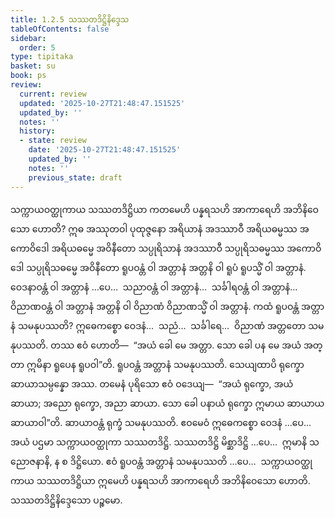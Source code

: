 ```yaml
---
title: 1.2.5 သဿတဒိဋ္ဌိနိဒ္ဒေသ
tableOfContents: false
sidebar:
  order: 5
type: tipitaka
basket: su
book: ps
review:
  current: review
  updated: '2025-10-27T21:48:47.151525'
  updated_by: ''
  notes: ''
  history:
  - state: review
    date: '2025-10-27T21:48:47.151525'
    updated_by: ''
    notes: ''
    previous_state: draft
---
```



<ReviewStatus review={frontmatter.review} showDetails={true} />

<HypothesisAnnotation frontmatter={frontmatter} />

<DynamicBreadcrumb />

<Division number="138" book="ps" e="ch" v="26" p="148">

<Paragraph number="780" book="ps">
သက္ကာယဝတ္ထုကာယ သဿတဒိဋ္ဌိယာ ကတမေဟိ ပန္နရသဟိ အာကာရေဟိ အဘိနိဝေသော ဟောတိ? ဣဓ အဿုတဝါ ပုထုဇ္ဇနော အရိယာနံ အဒဿာဝီ အရိယဓမ္မဿ အကောဝိဒေါ အရိယဓမ္မေ အဝိနီတော သပ္ပုရိသာနံ အဒဿာဝီ သပ္ပုရိသဓမ္မဿ အကောဝိဒေါ သပ္ပုရိသဓမ္မေ အဝိနီတော ရူပဝန္တံ ဝါ အတ္တာနံ အတ္တနိ ဝါ ရူပံ ရူပသ္မိံ ဝါ အတ္တာနံ. ဝေဒနာဝန္တံ ဝါ အတ္တာနံ …ပေ…  သညာဝန္တံ ဝါ အတ္တာနံ…  သင်္ခါရဝန္တံ ဝါ အတ္တာနံ…  ဝိညာဏဝန္တံ ဝါ အတ္တာနံ အတ္တနိ ဝါ ဝိညာဏံ ဝိညာဏသ္မိံ ဝါ အတ္တာနံ.
</Paragraph>

<Paragraph number="781" book="ps">
ကထံ <Emphasis>ရူပဝန္တံ အတ္တာနံ သမနုပဿတိ?</Emphasis> ဣဓေကစ္စော ဝေဒနံ…  သညံ…  သင်္ခါရေ…  ဝိညာဏံ အတ္တတော သမနုပဿတိ. တဿ ဧဝံ ဟောတိ—  “အယံ ခေါ မေ အတ္တာ. သော ခေါ ပန မေ အယံ အတ္တာ ဣမိနာ ရူပေန ရူပဝါ”တိ. ရူပဝန္တံ အတ္တာနံ သမနုပဿတိ. သေယျထာပိ ရုက္ခော ဆာယာသမ္ပန္နော အဿ. တမေနံ ပုရိသော ဧဝံ ဝဒေယျ—  “အယံ ရုက္ခော, အယံ ဆာယာ; အညော ရုက္ခော, အညာ ဆာယာ. သော ခေါ ပနာယံ ရုက္ခော ဣမာယ ဆာယာယ ဆာယာဝါ”တိ. ဆာယာဝန္တံ ရုက္ခံ သမနုပဿတိ. ဧဝမေဝံ ဣဓေကစ္စော ဝေဒနံ …ပေ…  အယံ ပဌမာ သက္ကာယဝတ္ထုကာ သဿတဒိဋ္ဌိ. သဿတဒိဋ္ဌိ မိစ္ဆာဒိဋ္ဌိ …ပေ…  ဣမာနိ သညောဇနာနိ, န စ ဒိဋ္ဌိယော. ဧဝံ ရူပဝန္တံ အတ္တာနံ သမနုပဿတိ …ပေ…  သက္ကာယဝတ္ထုကာယ သဿတဒိဋ္ဌိယာ ဣမေဟိ ပန္နရသဟိ အာကာရေဟိ အဘိနိဝေသော ဟောတိ.

</Paragraph>
</Division>

<Paragraph number="782" type="center" book="ps">
သဿတဒိဋ္ဌိနိဒ္ဒေသော ပဉ္စမော.
</Paragraph>